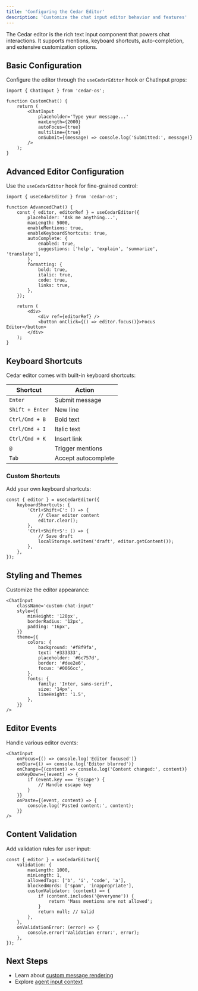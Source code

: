 ```yaml
---
title: 'Configuring the Cedar Editor'
description: 'Customize the chat input editor behavior and features'
---
```


The Cedar editor is the rich text input component that powers chat interactions. It supports mentions, keyboard shortcuts, auto-completion, and extensive customization options.

## Basic Configuration

Configure the editor through the `useCedarEditor` hook or ChatInput props:

```tsx
import { ChatInput } from 'cedar-os';

function CustomChat() {
	return (
		<ChatInput
			placeholder='Type your message...'
			maxLength={2000}
			autoFocus={true}
			multiline={true}
			onSubmit={(message) => console.log('Submitted:', message)}
		/>
	);
}
```

## Advanced Editor Configuration

Use the `useCedarEditor` hook for fine-grained control:

```tsx
import { useCedarEditor } from 'cedar-os';

function AdvancedChat() {
	const { editor, editorRef } = useCedarEditor({
		placeholder: 'Ask me anything...',
		maxLength: 5000,
		enableMentions: true,
		enableKeyboardShortcuts: true,
		autoComplete: {
			enabled: true,
			suggestions: ['help', 'explain', 'summarize', 'translate'],
		},
		formatting: {
			bold: true,
			italic: true,
			code: true,
			links: true,
		},
	});

	return (
		<div>
			<div ref={editorRef} />
			<button onClick={() => editor.focus()}>Focus Editor</button>
		</div>
	);
}
```

## Keyboard Shortcuts

Cedar editor comes with built-in keyboard shortcuts:

| Shortcut        | Action              |
| --------------- | ------------------- |
| `Enter`         | Submit message      |
| `Shift + Enter` | New line            |
| `Ctrl/Cmd + B`  | Bold text           |
| `Ctrl/Cmd + I`  | Italic text         |
| `Ctrl/Cmd + K`  | Insert link         |
| `@`             | Trigger mentions    |
| `Tab`           | Accept autocomplete |

### Custom Shortcuts

Add your own keyboard shortcuts:

```tsx
const { editor } = useCedarEditor({
	keyboardShortcuts: {
		'Ctrl+Shift+C': () => {
			// Clear editor content
			editor.clear();
		},
		'Ctrl+Shift+S': () => {
			// Save draft
			localStorage.setItem('draft', editor.getContent());
		},
	},
});
```

## Styling and Themes

Customize the editor appearance:

```tsx
<ChatInput
	className='custom-chat-input'
	style={{
		minHeight: '120px',
		borderRadius: '12px',
		padding: '16px',
	}}
	theme={{
		colors: {
			background: '#f8f9fa',
			text: '#333333',
			placeholder: '#6c757d',
			border: '#dee2e6',
			focus: '#0066cc',
		},
		fonts: {
			family: 'Inter, sans-serif',
			size: '14px',
			lineHeight: '1.5',
		},
	}}
/>
```

## Editor Events

Handle various editor events:

```tsx
<ChatInput
	onFocus={() => console.log('Editor focused')}
	onBlur={() => console.log('Editor blurred')}
	onChange={(content) => console.log('Content changed:', content)}
	onKeyDown={(event) => {
		if (event.key === 'Escape') {
			// Handle escape key
		}
	}}
	onPaste={(event, content) => {
		console.log('Pasted content:', content);
	}}
/>
```

## Content Validation

Add validation rules for user input:

```tsx
const { editor } = useCedarEditor({
	validation: {
		maxLength: 1000,
		minLength: 1,
		allowedTags: ['b', 'i', 'code', 'a'],
		blockedWords: ['spam', 'inappropriate'],
		customValidator: (content) => {
			if (content.includes('@everyone')) {
				return 'Mass mentions are not allowed';
			}
			return null; // Valid
		},
	},
	onValidationError: (error) => {
		console.error('Validation error:', error);
	},
});
```

## Next Steps

- Learn about [custom message rendering](/getting-started/chat/custom-message-rendering)
- Explore [agent input context](/getting-started/chat/agent-input-context)
